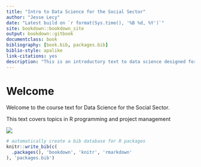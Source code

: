 ```yaml
--- 
title: "Intro to Data Science for the Social Sector"
author: "Jesse Lecy"
date: "Latest build on `r format(Sys.time(), '%B %d, %Y')`"
site: bookdown::bookdown_site
output: bookdown::gitbook
documentclass: book
bibliography: [book.bib, packages.bib]
biblio-style: apalike
link-citations: yes
description: "This is an introductory text to data science designed for social science graduate students in public affairs, nonprofit management, and international development."
---
```


# Welcome {-}

Welcome to the course text for Data Science for the Social Sector.

This text covers topics in R programming and project management

![](http://r4ds.had.co.nz/diagrams/data-science-wrangle.png)



```r
# automatically create a bib database for R packages
knitr::write_bib(c(
  .packages(), 'bookdown', 'knitr', 'rmarkdown'
), 'packages.bib')
```
